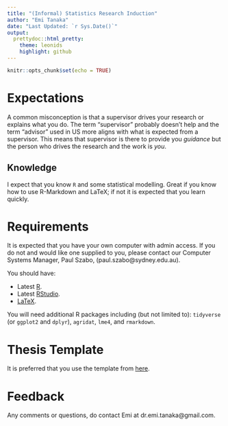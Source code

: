 ```yaml
---
title: "(Informal) Statistics Research Induction"
author: "Emi Tanaka"
date: "Last Updated: `r Sys.Date()`"
output:
  prettydoc::html_pretty:
    theme: leonids
    highlight: github
---
```


```r
knitr::opts_chunk$set(echo = TRUE)
```


# Expectations

A common misconception is that a supervisor drives your research or explains what you do. The term "supervisor" probably doesn't help and the term "advisor" used in US more aligns with what is expected from a supervisor. This means that supervisor is there to provide you *guidance* but the person who drives the research and the work is *you*.

## Knowledge

I expect that you know `R` and some statistical modelling. Great if you know how to use R-Markdown and LaTeX; if not it is expected that you learn quickly. 

# Requirements

It is expected that you have your own computer with admin access. If you do not and would like one supplied to you, please contact our Computer Systems Manager, Paul Szabo, (paul.szabo@sydney.edu.au).

You should have:

* Latest [R](https://www.r-project.org/). 
* Latest [RStudio](https://www.rstudio.com/).
* [LaTeX](https://www.latex-project.org/get/).

You will need additional R packages including (but not limited to): `tidyverse` (or `ggplot2` and `dplyr`), `agridat`, `lme4`, and `rmarkdown`.


# Thesis Template

It is preferred that you use the template from  [here](https://github.com/emitanaka/SydneyThesisTemplate).

# Feedback

Any comments or questions, do contact Emi at dr.emi.tanaka@gmail.com.
